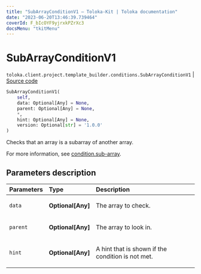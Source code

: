 ```yaml
---
title: "SubArrayConditionV1 — Toloka-Kit | Toloka documentation"
date: "2023-06-20T13:46:39.739464"
coverId: F_bIcOYF9yjrxkPZrXc3
docsMenu: "tkitMenu"
---
```


# SubArrayConditionV1

`toloka.client.project.template_builder.conditions.SubArrayConditionV1` | [Source code](https://github.com/Toloka/toloka-kit/blob/v1.2.0/src/client/project/template_builder/conditions.py#L242)

```python
SubArrayConditionV1(
    self,
    data: Optional[Any] = None,
    parent: Optional[Any] = None,
    *,
    hint: Optional[Any] = None,
    version: Optional[str] = '1.0.0'
)
```

Checks that an array is a subarray of another array.

For more information, see [condition.sub-array](/docs/template-builder/reference/condition.sub-array).

## Parameters description

| Parameters | Type | Description |
| :----------| :----| :-----------|
`data`|**Optional\[Any\]**|<p>The array to check.</p>
`parent`|**Optional\[Any\]**|<p>The array to look in.</p>
`hint`|**Optional\[Any\]**|<p>A hint that is shown if the condition is not met.</p>